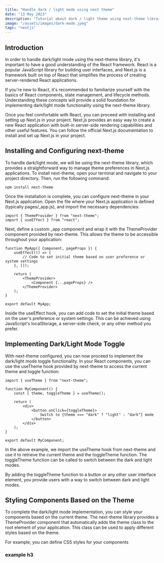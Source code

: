 ```yaml
---
title: "Handle dark / light mode using next theme"
date: "13 May 2023"
description: "Tutorial about dark / light theme using next-theme library"
image: "/assets/images/dark-mode.jpeg"
tags: "nextjs"
---
```


## Introduction

In order to handle dark/light mode using the next-theme library, it's important to have a good understanding of the React framework. React is a popular JavaScript library for building user interfaces, and Next.js is a framework built on top of React that simplifies the process of creating server-rendered React applications.

If you're new to React, it's recommended to familiarize yourself with the basics of React components, state management, and lifecycle methods. Understanding these concepts will provide a solid foundation for implementing dark/light mode functionality using the next-theme library.

Once you feel comfortable with React, you can proceed with installing and setting up Next.js in your project. Next.js provides an easy way to create a new React application with built-in server-side rendering capabilities and other useful features. You can follow the official Next.js documentation to install and set up Next.js in your project.

## Installing and Configuring next-theme

To handle dark/light mode, we will be using the next-theme library, which provides a straightforward way to manage theme preferences in Next.js applications. To install next-theme, open your terminal and navigate to your project directory. Then, run the following command:

```terminal title="terminal"
npm install next-theme
```

Once the installation is complete, you can configure next-theme in your Next.js application. Open the file where your Next.js application is defined (typically pages/\_app.js), and import the necessary dependencies:

```tsx title="/app/layout.tsx"
import { ThemeProvider } from "next-theme";
import { useEffect } from "react";
```

Next, define a custom \_app component and wrap it with the ThemeProvider component provided by next-theme. This allows the theme to be accessible throughout your application:

```tsx title="/app/layout.tsx"
function MyApp({ Component, pageProps }) {
    useEffect(() => {
        // Code to set initial theme based on user preference or system settings
    }, []);

    return (
        <ThemeProvider>
            <Component {...pageProps} />
        </ThemeProvider>
    );
}

export default MyApp;
```

Inside the useEffect hook, you can add code to set the initial theme based on the user's preference or system settings. This can be achieved using JavaScript's localStorage, a server-side check, or any other method you prefer.

## Implementing Dark/Light Mode Toggle

With next-theme configured, you can now proceed to implement the dark/light mode toggle functionality. In your React components, you can use the useTheme hook provided by next-theme to access the current theme and toggle function:

```tsx
import { useTheme } from "next-theme";

function MyComponent() {
    const { theme, toggleTheme } = useTheme();

    return (
        <div>
            <button onClick={toggleTheme}>
                Switch to {theme === "dark" ? "light" : "dark"} mode
            </button>
        </div>
    );
}

export default MyComponent;
```

In the above example, we import the useTheme hook from next-theme and use it to retrieve the current theme and the toggleTheme function. The toggleTheme function can be called to switch between the dark and light modes.

By adding the toggleTheme function to a button or any other user interface element, you provide users with a way to switch between dark and light modes.

## Styling Components Based on the Theme

To complete the dark/light mode implementation, you can style your components based on the current theme. The next-theme library provides a ThemeProvider component that automatically adds the theme class to the root element of your application. This class can be used to apply different styles based on the theme.

For example, you can define CSS styles for your components

### example h3
